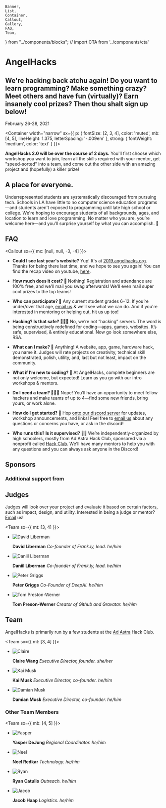 	Banner,
	List,
	Container,
	Callout,
	Gallery,
	FAQ,
	Team,
} from "../components/blocks";
// import CTA from '../components/cta'

<Banner>


# AngelHacks

## We're hacking back atchu again! Do you want to learn programming? Make something crazy? Meet others and have fun (virtually)? Earn insanely cool prizes? Then thou shalt sign up below!

February 26-28, 2021

</Banner>


<Container
width="narrow"
sx={{
    p: {
      fontSize: [2, 3, 4],
      color: 'muted',
      mb: [4, 5],
      lineHeight: 1.375,
      letterSpacing: '-.009em'
    },
    strong: {
      fontWeight: 'medium',
      color: 'text'
    }
  }}>


**AngelHacks 2.0 will be over the course of 2 days.**
You'll first choose which workshop you want to join, learn all the skills required with your mentor, get "speed-sorted" into a team, and come out the other side with an amazing project and (hopefully) a killer prize!

</Container>


<Gallery>


<Photo
	showAlt
	alt="Sticker Exchange!"
	src="https://angelhacks.org/static/venue/stickexchange.jpg"
/>
<Photo
	showAlt
	alt="Students build projects in groups"
	src="https://lh3.googleusercontent.com/OhKms3fdlopgcSVkKfzzwWyTR9iehbYTV53hU3gNBACz9GCodbyFLRYrNecnJ0R2SkutT-wZbTWCljW7E20CD9XCYek4A_oV06UA5NFZQDeIYsUJ-53ZAC7Yno5D7wu5Fald13yXn1gKcpJWx0d0eZkQx52-6Hh8Ffb8kyfaF1E7f53EAl01Lo30q1BeIFT-JOkBjmXh3VTRfCPcvDF4AUsWwjdKkKM17Yw0BZE0VKIherAXXiwpj_EeZXs9ZEWORzXqxggW_v_wylzlmPchUEBaaMEqAGYuVGzNiBpLdXNrws7P1R8rQKAmeTSQ_JkZLuONP9-IPcczxvGoiHzK_pjr1qJGwJcn4VAawFnXDDEr7Qf89xmVwUFXhQhlpBMD0ZjSdiXySMxs5v14-dBDVbW3HKntxagquQ7ZBV9TIm__r9pHpMKwDhMFKqGQvs7uQeij3DhrZyPNf2c4pCZ2kZu3MtGmJSrCWitdWpzAHRBeW6FzdQ0TTwpjqPj7UEKia1P8VZNmwZ3acz6sFsD-tm7j7761KJyTMtxemxpgO1PkewAs7GSySrU2icAmXf3eXqtdhoRe670xUKszTkM750-uNpWFRdsyj1Lg70cgpC3oqb73JEg7H3EiVVnLLKsZ1g5Z8fGYk0BYuTEX4cWE87AQXx7g6M6Tbjdxh-eXtKvGLdQpwWDyP6S3SViPPKCMCLRCNdOEWzxeaVZMYutoGAnZwwvJ2vQtlAPTc1lDQUbpTBSqKQ=w1910-h1432-no"
/>

<Box variant="card">


## A place for everyone.

Underrepresented students are systematically discouraged from pursuing tech. Schools in LA have little to no computer science education programs—and students aren't exposed to programming until late high school or college. We're hoping to encourage students of all backgrounds, ages, and location to learn and love programming. No matter who you are, you’re welcome here—and you’ll surprise yourself by what you can accomplish. 💛

</Box>


<Photo
	showAlt
	alt="Student's presented their ideas to the crowd"
	src="https://lh3.googleusercontent.com/zofpd6vj_x_W0gcp1QELEMcOdBbS5vaeb1E3-rbMogsqzo57HMJ0o63vlyA7Q9I5N6F94wHuK7I8JJYRShajPd56XZyclGZQWsUAOUGn-76JiYEfDf_DEgo_wMCn2tp5IwmkOc4bYpXcEJTlBuVf1qBjvxL3e8bmQNvUV6NLIYFqudfHISiHR1K8ssaTBtB3l48dSxND6qFsx7wMbk-J20MYfaV6vTKJYW8wQ-WdQzlYwMhdZMwXkmftgXz9sjyQw0S0tZ8wSCNMOQqwIbeYCSi6z6uNgW-Ur41FBPaFE0m-u6EjRW0vNqiosla0fMfmwq4xEIIDK2RJ184JSJyC7zrx890jZDL5QyS4X_4lbld40nmUuTriAR-8o6XAgEgly6uQENmJDyTd2CCmnuzZZwv6bBg7UhY9lLwv0lpmdzHiN5CCf7xbrjcChGwjgUcJ6edutstLbVjWj_hpZtF-ETDzi9HBlGrbJ8NJLolbhNy9vjBNV_WXH9JK3jXemr7vhwNcKxRahBOtAhKWIpoZWi2LvwrArpfL2VBT47Zj5fr-mG0w5ckT6bqPp9pnTcZqJSA4L1BZ_uIfP4PrjCifZwITnnCZ2ng1OIKMRpjo-bcboRksNRHa3GTaVrbq9Hl6SdnIimc1tSxRwGT8Omh8QK-DMoQvW95-xqM6T3k8PJd_ifdEkcyndql1N0_-5KHnSi47dmSH3VwurNkAyFqXv9PMafxPMKmQKzCiy6s_Yq-MtsoeZA=w1910-h1432-no"
/>

</Gallery>


<Container>


## FAQ

<Callout sx={{ mx: [null, null, -3, -4] }}>
<FAQ>


-   **Could I see last year's website?**
    Yup! It's at [2019.angelhacks.org](https://2019.angelhacks.org). Thanks for being there last time, and we hope to see you again! You can find the recap video on youtube, [here](https://www.youtube.com/watch?v=rv_UycMxEsQ).

-   **How much does it cost? 💸**
    Nothing! Registration and attendance are 100% free, and we'll mail you swag afterwards! We'll even mail super cool prizes to the top teams!

-   **Who can participate? 🔭**
    Any current student grades 6–12. If you’re under/over that age, [email us](mailto:hello@angelhacks.org) & we’ll see what we can do. And if you're interested in mentoring or helping out, hit us up too!

-   **Hacking‽ Is that safe? 👨🏿‍💻**
    No, we’re not “hacking” servers. The word is being constructively redefined for coding—apps, games, websites. It’s safe, supervised, & entirely educational. Now go look somewhere else, RSA.

-   **What can I make? 🤖**
    Anything! A website, app, game, hardware hack, you name it. Judges will rate projects on creativity, technical skill demonstrated, polish, utility, and, last but not least, impact on the community.

-   **What if I’m new to coding? 👾**
    At AngelHacks, complete beginners are not only welcome, but expected! Learn as you go with our intro workshops & mentors.

-   **Do I need a team? 👨‍👧‍👧**
    Nope! You’ll have an opportunity to meet fellow hackers and make teams of up to 4—find some new friends, bring yours, or work alone.

-   **How do I get started? 🧳**
    Hop [onto our discord server](https://discord.gg/t29JHWGkmw) for updates, workshop announcements, and links! Feel free to [email us](mailto:hello@angelhacks.org) about any questions or concerns you have, or ask in the discord!

-   **Who runs this? Is it supervised? 👨‍🏫**
    We’re independently-organized by high schoolers, mostly from Ad Astra Hack Club, sponsored via a nonprofit called [Hack Club](https://hackclub.com/). We'll have many mentors to help you with any questions and you can always ask anyone in the Discord!

</FAQ>
</Callout>


## Sponsors

<Sponsors />

### Additional support from

<Sponsors section="additionalSupport" />

## Judges

Judges will look over your project and evaluate it based on certain factors, such as impact, design, and utility. Interested in being a judge or mentor? [Email](mailto:claire@angelhacks.org) us!

<Team sx={{ mt: [3, 4] }}>


-   ![David Liberman](https://angelhacks.org/static/profiles/david.png)

    **David Liberman** _Co-founder of Frank.ly, lead. he/him_

-   ![Daniil Liberman](https://angelhacks.org/static/profiles/daniil.png)

    **Daniil Liberman** _Co-founder of Frank.ly, lead. he/him_

-   ![Peter Griggs](https://angelhacks.org/static/profiles/peter.png)

    **Peter Griggs** _Co-Founder of DeepAI. he/him_

-   ![Tom Preston-Werner](https://angelhacks.org/static/profiles/tom.png)

    **Tom Preson-Werner** _Creator of Github and Gravatar. he/him_

</Team>


## Team

AngelHacks is primarily run by a few students at the [Ad Astra](https://www.adastraschool.org) Hack Club.

<Team sx={{ mt: [3, 4] }}>


-   ![Claire](https://angelhacks.org/static/profiles/claire.jpg)

    **Claire Wang** _Executive Director, founder. she/her_

-   ![Kai Musk](https://angelhacks.org/static/profiles/kai.png)

    **Kai Musk** _Executive Director, co-founder. he/him_

-   ![Damian Musk](https://angelhacks.org/static/profiles/damian.jpg)

    **Damian Musk** _Executive Director, co-founder. he/him_

</Team>


### Other Team Members

<Team sx={{ mb: [4, 5] }}>


-   ![Yasper](./static/profiles/yasper.jpg)

    **Yasper DeJong** _Regional Coordinator. he/him_

-   ![Neel](https://cdn.glitch.com/747f5921-6fdc-45db-8eaa-ac12523e0e6c%2Fneel.jpg?v=1566231402477)

    **Neel Redkar** _Technology. he/him_

-   ![Ryan](https://angelhacks.org/static/profiles/ryan.jpg)

    **Ryan Catullo** _Outreach. he/him_

-   ![Jacob](https://angelhacks.org/static/profiles/jacob.jpeg)

    **Jacob Haap** _Logistics. he/him_

</Team>


</Container>

